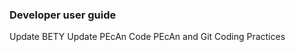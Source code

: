 ### Developer user guide {#developer-guide}

[Update BETY]{#updatebety}
[Update PEcAn Code]{#pecan-make}
[PEcAn and Git]{#pecan-git}
[Coding Practices]{#coding-practices}